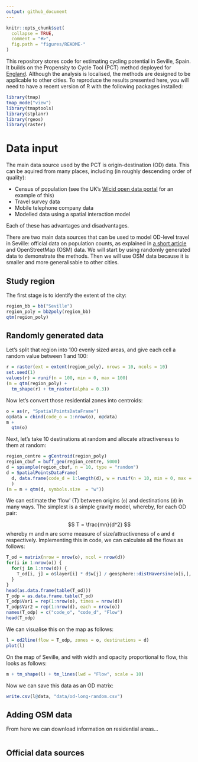```yaml
---
output: github_document
---
```


<!-- README.md is generated from README.Rmd. Please edit that file -->

```r
knitr::opts_chunk$set(
  collapse = TRUE,
  comment = "#>",
  fig.path = "figures/README-"
)
```

This repository stores code for estimating cycling potential in Seville, Spain.
It builds on the Propensity to Cycle Tool (PCT) method deployed for [England](http://www.pct.bike).
Although the analysis is localised, the methods are designed to be applicable to other cities.
To reproduce the results presented here, you will need to have a recent version of R with the following packages installed:

```r
library(tmap)
tmap_mode("view")
library(tmaptools)
library(stplanr)
library(rgeos)
library(raster)
```


# Data input

The main data source used by the PCT is origin-destination (OD) data.
This can be aquired from many places, including (in roughly descending order of quality):

- Census of population (see the UK's [Wicid open data portal](http://wicid.ukdataservice.ac.uk/) for an example of this)
- Travel survey data
- Mobile telephone company data
- Modelled data using a spatial interaction model

Each of these has advantages and disadvantages.

There are two main data sources that can be used to model OD-level travel in Seville: official data on population counts, as explained in [a short article](http://rpubs.com/RobinLovelace/209274) and OpenStreetMap (OSM) data.
We will start by using randomly generated data to demonstrate the methods.
Then we will use OSM data because it is smaller and more generalisable to other cities.

## Study region

The first stage is to identify the extent of the city:

```r
region_bb = bb("Seville")
region_poly = bb2poly(region_bb)
qtm(region_poly)
```

## Randomly generated data

Let's split that region into 100 evenly sized areas, and give each cell a random value between 1 and 100:

```r
r = raster(ext = extent(region_poly), nrows = 10, ncols = 10)
set.seed(1)
values(r) = runif(n = 100, min = 0, max = 100)
(m = qtm(region_poly) +
  tm_shape(r) + tm_raster(alpha = 0.3))
```

Now let's convert those residential zones into centroids:

```r
o = as(r, "SpatialPointsDataFrame")
o@data = cbind(code_o = 1:nrow(o), o@data)
m +
  qtm(o)
```

Next, let's take 10 destinations at random and allocate attractiveness to them at random:

```r
region_centre = gCentroid(region_poly)
region_cbuf = buff_geo(region_centre, 5000)
d = spsample(region_cbuf, n = 10, type = "random")
d = SpatialPointsDataFrame(
  d, data.frame(code_d = 1:length(d), w = runif(n = 10, min = 0, max = 100))
  )
(m = m + qtm(d, symbols.size  = "w"))
```

We can estimate the 'flow' (T) between origins (`o`) and destinations (`d`) in many ways.
The simplest is a simple gravity model, whereby, for each OD pair:

$$
T = \frac{mn}{d^2}
$$
whereby m and n are some measure of size/attractiveness of `o` and `d` respectively.
Implementing this in code, we can calculate all the flows as follows:

```r
T_od = matrix(nrow = nrow(o), ncol = nrow(d))
for(i in 1:nrow(o)) {
  for(j in 1:nrow(d)) {
    T_od[i, j] = o$layer[i] * d$w[j] / geosphere::distHaversine(o[i,], d[j,])
  }
}
head(as.data.frame(table(T_od)))
T_odp = as.data.frame.table(T_od)
T_odp$Var1 = rep(1:nrow(o), times = nrow(d))
T_odp$Var2 = rep(1:nrow(d), each = nrow(o))
names(T_odp) = c("code_o", "code_d", "Flow")
head(T_odp)
```

We can visualise this on the map as follows:

```r
l = od2line(flow = T_odp, zones = o, destinations = d)
plot(l)
```

On the map of Seville, and with width and opacity proportional to flow, this looks as follows:

```r
m + tm_shape(l) + tm_lines(lwd = "Flow", scale = 10)
```

Now we can save this data as an OD matrix:

```r
write.csv(l@data, "data/od-long-random.csv")
```

## Adding OSM data

From here we can download information on residential areas...

```r

```

## Official data sources


